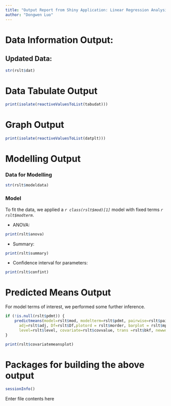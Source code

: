 ```yaml
---
title: "Output Report from Shiny Application: Linear Regression Analysis"
author: "Dongwen Luo"
---
```


# Data Information Output:

## Updated Data:
```r
str(rslt$dat)
```

# Data Tabulate Output
```r
print(isolate(reactiveValuesToList(tabudat)))
```

# Graph Output
```r
print(isolate(reactiveValuesToList(datplt)))
```

# Modelling Output

### Data for Modelling
```r
str(rslt$modeldata)
```
### Model
To fit the data, we applied a *`r class(rslt$mod)[1]`* model with fixed terms *`r rslt$modterm`*. 

* ANOVA:
```r
print(rslt$anova)
```
* Summary:
```r
print(rslt$summary)
```
* Confidence interval for parameters:
```r
print(rslt$confint)
```

# Predicted Means Output

For model terms of interest, we performed some further inference.
```r
if (!is.null(rslt$pdmt)) {
	predictmeans(model=rslt$mod, modelterm=rslt$pdmt, pairwise=rslt$pair, atvar=rslt$atvar, 
	  adj=rslt$adj, Df=rslt$Df,plotord = rslt$morder, barplot = rslt$mptype=="bar", 
	  level=rslt$level, covariate=rslt$covvalue, trans =rslt$bkf, newwd=FALSE)
}
``` 

```r
print(rslt$covariatemeansplot)
``` 
# Packages for building the above output 

```r
sessionInfo()
```
Enter file contents here
